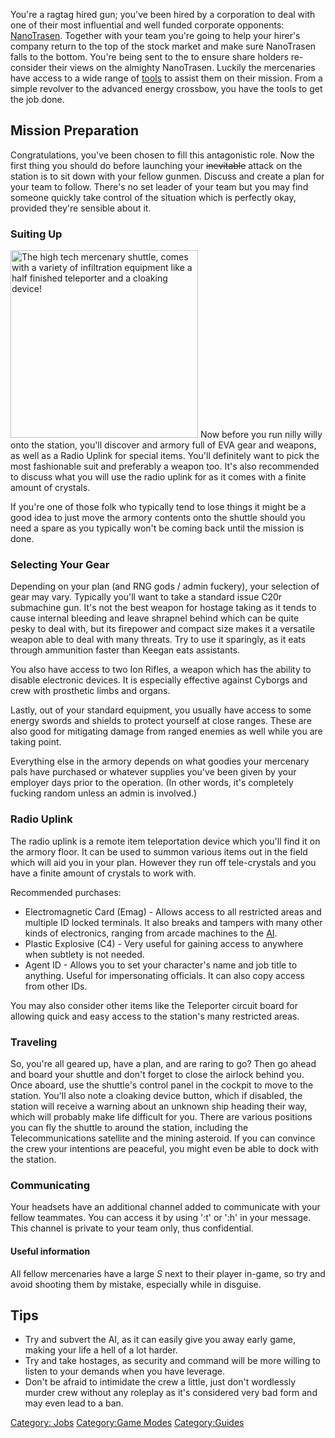 {{Delete | reason = The Syndicate and also the background of mercenaries needs to be redone. Mercenary is a broad term now, and isn't always traitor stuff, though it's usually still shady or illegal. Don't actually delete the page, just rewrite it.}}
{{Outdated}}

{{JobPageHeader
|headerbgcolor = black
|headerfontcolor = red
|stafftype = ENEMY
|imagebgcolor = gray
|img_generic = Generic_nukesyndie.png
|img = 
|jobtitle = Mercenary
|access = Everywhere, provided you have a brick of C4 or an Emag handy
|difficulty = Very Hard
|superior = Your Employer
|duties = Cause corporate damage to NanoTrasen.  
|guides = [[Syndicate Items|Your gear collection]]
}}
You're a ragtag hired gun; you've been hired by a corporation to deal with one of their most influential and well funded corporate opponents: [[NanoTrasen]]. Together with your team you're going to help your hirer's company return to the top of the stock market and make sure NanoTrasen falls to the bottom. You're being sent to the {{StationName}} to ensure share holders re-consider their views on the almighty NanoTrasen. Luckily the mercenaries have access to a wide range of [[Syndicate Items|tools]] to assist them on their mission. From a simple revolver to the advanced energy crossbow, you have the tools to get the job done.

== Mission Preparation ==
Congratulations, you've been chosen to fill this antagonistic role. Now the first thing you should do before launching your <s>inevitable</s> attack on the station is to sit down with your fellow gunmen. Discuss and create a plan for your team to follow. There's no set leader of your team but you may find someone quickly take control of the situation which is perfectly okay, provided they're sensible about it.

=== Suiting Up ===
[[File:Syndie.png|300px|thumb|alt=Syndicate Shuttle|The high tech mercenary shuttle, comes with a variety of infiltration equipment like a half finished teleporter and a cloaking device! ]]
Now before you run nilly willy onto the station, you'll discover and armory full of EVA gear and weapons, as well as a Radio Uplink for special items. You'll definitely want to pick the most fashionable suit and preferably a weapon too. It's also recommended to discuss what you will use the radio uplink for as it comes with a finite amount of crystals.

If you're one of those folk who typically tend to lose things it might be a good idea to just move the armory contents onto the shuttle should you need a spare as you typically won't be coming back until the mission is done.

===Selecting Your Gear===
Depending on your plan (and RNG gods / admin fuckery), your selection of gear may vary. Typically you'll want to take a standard issue C20r submachine gun. It's not the best weapon for hostage taking as it tends to cause internal bleeding and leave shrapnel behind which can be quite pesky to deal with, but its firepower and compact size makes it a versatile weapon able to deal with many threats. Try to use it sparingly, as it eats through ammunition faster than Keegan eats assistants.

You also have access to two Ion Rifles, a weapon which has the ability to disable electronic devices. It is especially effective against Cyborgs and crew with prosthetic limbs and organs.

Lastly, out of your standard equipment, you usually have access to some energy swords and shields to protect yourself at close ranges. These are also good for mitigating damage from ranged enemies as well while you are taking point.

Everything else in the armory depends on what goodies your mercenary pals have purchased or whatever supplies you've been given by your employer days prior to the operation. (In other words, it's completely fucking random unless an admin is involved.)

=== Radio Uplink ===
The radio uplink is a remote item teleportation device which you'll find it on the armory floor. It can be used to summon various items out in the field which will aid you in your plan. However they run off tele-crystals and you have a finite amount of crystals to work with.

Recommended purchases:
* Electromagnetic Card (Emag) - Allows access to all restricted areas and multiple ID locked terminals. It also breaks and tampers with many other kinds of electronics, ranging from arcade machines to the [[AI]].
* Plastic Explosive (C4) - Very useful for gaining access to anywhere when subtlety is not needed.
* Agent ID - Allows you to set your character's name and job title to anything. Useful for impersonating officials. It can also copy access from other IDs.

You may also consider other items like the Teleporter circuit board for allowing quick and easy access to the station's many restricted areas.

=== Traveling ===
So, you're all geared up, have a plan, and are raring to go? Then go ahead and board your shuttle and don't forget to close the airlock behind you. Once aboard, use the shuttle's control panel in the cockpit to move to the station. You'll also note a cloaking device button, which if disabled, the station will receive a warning about an unknown ship heading their way, which will probably make life difficult for you. There are various positions you can fly the shuttle to around the station, including the Telecommunications satellite and the mining asteroid. If you can convince the crew your intentions are peaceful, you might even be able to dock with the station.

===Communicating===
Your headsets have an additional channel added to communicate with your fellow teammates. You can access it by using ':t' or ':h' in your message. This channel is private to your team only, thus confidential.

====Useful information====
All fellow mercenaries have a large ''S'' next to their player in-game, so try and avoid shooting them by mistake, especially while in disguise.

==Tips==
* Try and subvert the AI, as it can easily give you away early game, making your life a hell of a lot harder.
* Try and take hostages, as security and command will be more willing to listen to your demands when you have leverage.
* Don't be afraid to intimidate the crew a little, just don't wordlessly murder crew without any roleplay as it's considered very bad form and may even lead to a ban.
 
{{Antagonists}}
{{Jobs}}
[[Category: Jobs]] [[Category:Game Modes]] [[Category:Guides]]
